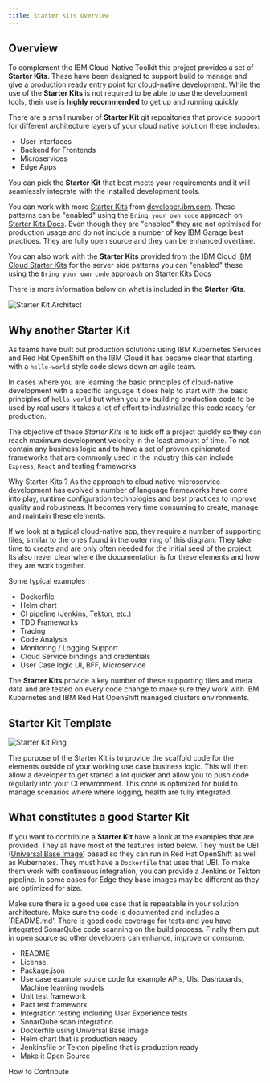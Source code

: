 ```yaml
---
title: Starter Kits Overview
---
```


## Overview

To complement the IBM Cloud-Native Toolkit this project provides a set of **Starter Kits**. These have been designed to support build to manage and give a production ready entry point for cloud-native development. While the use of the **Starter Kits** is not required to be able to use the development tools, their use is **highly recommended** to get up and running quickly.

There are a small number of **Starter Kit** git repositories that provide
 support for different architecture layers of your cloud native solution these includes:

- User Interfaces
- Backend for Frontends
- Microservices
- Edge Apps

You can pick the **Starter Kit** that best meets your requirements and it will seamlessly integrate with the installed development tools.

You can work with more [Starter Kits](https://developer.ibm.com/patterns/) from [developer.ibm.com](https://developer.ibm.com/).
These patterns can be "enabled" using the `Bring your own code` approach on [Starter Kits Docs](/starterkits/gitrepos). Even though they are "enabled" they are not optimised for production usage and do not include a number of key IBM Garage best practices.
They are fully open source and they can be enhanced overtime.

You can also work with the **Starter Kits** provided from the IBM Cloud
 [IBM Cloud Starter Kits](https://cloud.ibm.com/developer/appservice/starter-kits) for
  the server side patterns you can "enabled" these using the `Bring your own
   code` approach on [Starter Kits Docs](/starterkits/gitrepos)

There is more information below on what is included in the **Starter Kits**.

<ArtDirection>

![Starter Kit Architect](./images/architecture.png)

</ArtDirection>

## Why another Starter Kit

As teams have built out production solutions using IBM Kubernetes Services and Red Hat OpenShift
on the IBM Cloud it has became clear that starting with a `hello-world` style code slows down an agile team.

In cases where you are learning the basic principles of cloud-native development with a specific language it does help to start with the basic principles of `hello-world` but when you are building production code to be used by real users it takes a lot of effort to industrialize this code ready for production.

The objective of these *Starter Kits* is to kick off a project quickly so they can reach maximum development velocity in the least amount of time. To not contain any business logic and to have a set of proven opinionated frameworks that are commonly used in the industry this can include `Express`, `React` and testing frameworks.

Why Starter Kits ? As the approach to cloud native microservice development has evolved
a number of language frameworks have come into play, runtime configuration technologies and best practices to improve quality and robustness. It becomes very time consuming to create, manage and maintain these elements.

<Row>
<Column colMd={2} colLg={5} noGutterMdLeft>

If we look at a typical cloud-native app, they require a number of supporting files, similar to the ones
found in the outer ring of this diagram. They take time to create and are only often needed for the initial seed of the project. Its also never clear where the documentation is for these elements and how they are work together.

Some typical examples :

- Dockerfile
- Helm chart
- CI pipeline ([Jenkins](/tools/jenkins), [Tekton](/tools/tekton/), etc.)
- TDD Frameworks
- Tracing
- Code Analysis
- Monitoring / Logging Support
- Cloud Service bindings and credentials
- User Case logic UI, BFF, Microservice

The **Starter Kits** provide a key number of these supporting files and meta data
 and are tested on every code change to make sure they work with IBM
  Kubernetes and IBM Red Hat OpenShift managed clusters environments.

</Column>
<Column colMd={2} colLg={6} noGutterMdLeft>

<ArtDirection>

## Starter Kit Template

![Starter Kit Ring](./images/cloudnative.png)

</ArtDirection>

</Column>
</Row>

The purpose of the Starter Kit is to provide the scaffold code for the elements outside of your working
use case business logic. This will then allow a developer to get started a lot quicker and allow you to push code regularly into your CI environment. This code is optimized for build to manage scenarios where where logging, health are fully integrated.

## What constitutes a good Starter Kit

If you want to contribute a **Starter Kit** have a look at the examples that are provided. They all have most of the features listed below. They must be UBI ([Universal Base Image](https://www.redhat.com/en/blog/introducing-red-hat-universal-base-image)) based so they can run in Red Hat OpenShift as well as Kubernetes. They must have a `Dockerfile` that uses that UBI. To make them work with continuous integration, you can provide a Jenkins or Tekton pipeline. In some cases for Edge they base images may be different as they are optimized for size.

Make sure there is a good use case that is repeatable in your solution architecture. Make sure the code is documented and includes a `README.md'. There is good code coverage for tests and you have integrated SonarQube code scanning on the build process. Finally them put in open source so other developers can enhance, improve or consume.

- README
- License
- Package.json
- Use case example source code for example APIs, UIs, Dashboards, Machine learning models
- Unit test framework
- Pact test framework
- Integration testing including User Experience tests
- SonarQube scan integration
- Dockerfile using Universal Base Image
- Helm chart that is production ready
- Jenkinsfile or Tekton pipeline that is production ready
- Make it Open Source

<AnchorLinks small>
  <AnchorLink to="/contributing">How to Contribute</AnchorLink>
</AnchorLinks>

